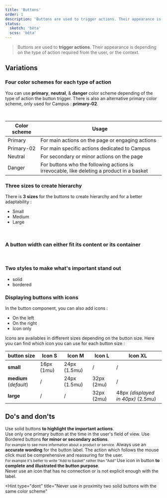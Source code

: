 ```yaml
---
title: 'Buttons'
order: 1
description: 'Buttons are used to trigger actions. Their appearance is depending on the type of action required from the user, or the context'
status:
  sketch: 'bêta'
  scss: 'bêta'
---
```


> Buttons are used to **trigger actions**. Their appearance is depending on the type of action required from the user, or the context.

## Variations

### Four color schemes for each type of action

You can use **primary**, **neutral**, & **danger** color scheme depending of the type of action the button trigger.
There is also an alternative primary color scheme, only used for Campus : **primary-02**.

<Preview path="button-styles" nude />

<br />

| Color scheme | Usage                                                                                     |
| ------------ | ----------------------------------------------------------------------------------------- |
| Primary      | For main actions on the page or engaging actions                                          |
| Primary-02   | For main specific actions dedicated to Campus                                             |
| Neutral      | For secondary or minor actions on the page                                                |
| Danger       | For buttons who the following actions is irrevocable, like deleting a product in a basket |

### Three sizes to create hierarchy

There is **3 sizes** for the buttons to create hierarchy and for a better adaptability :

- Small
- Medium
- Large

<Preview path="button-sizes" nude />

<br />

### A button width can either fit its content or its container

<Preview path="button-widths" nude />

<br />

### Two styles to make what's important stand out

- solid
- bordered

<Preview path="intro" nude />

### Displaying buttons with icons

In the button component, you can also add icons :

- On the left
- On the right
- Icon only

<Preview path="button-icon" nude />

Icons are availables in different sizes depending on the button size. Here you can find which icon you can use for each button size :

| **button size**        | **Icon S** | **Icon M**   | **Icon L** | **Icon XL**                        |
| ---------------------- | ---------- | ------------ | ---------- | ---------------------------------- |
| **small**              | 16px (1mu) | 24px (1.5mu) | /          | /                                  |
| **medium** (_default_) | /          | 24px (1.5mu) | 32px (2mu) | /                                  |
| **large**              | /          | /            | 32px (2mu) | 48px _(displayed in 40px)_ (2.5mu) |

## Do's and don'ts

<HintItem>
  Use solid buttons <b>to highlight the important actions</b>.<br />
</HintItem>

<HintItem>
  Use only one primary button at the time in the user's field of view.
</HintItem>

<HintItem>
  Use Bordered buttons <b>for minor or secondary actions</b>.<br />
  <small>For example to see more information about a product or service.</small>
</HintItem>

<HintItem>
  Always use an <b>accurate wording</b> for the button label. The action which
  follows the mouse click must be comprehensive and reassuring for the user.
  <br />
  <small>
    For example it's better to write "Add to basket" rather than "Add"
  </small>
</HintItem>

<HintItem>
  Use icon in button <b>to complete and illustrated the button purpose</b>.
  <br />
</HintItem>

<HintItem dont>
  Never use an icon that has no connection or is not explicit enough with the
  label.
</HintItem>

<Hint
  type="dont"
  title="Never use in proximity two solid buttons with the same color scheme"
>
  <Preview path="button-proximity-dont" nude />
</Hint>
